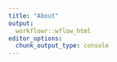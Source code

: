 ---
title: "About"
output:
  workflowr::wflow_html
editor_options:
  chunk_output_type: console
---

